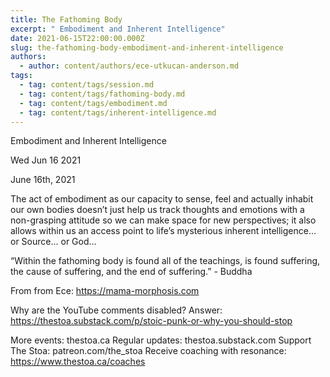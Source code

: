 ```yaml
---
title: The Fathoming Body
excerpt: " Embodiment and Inherent Intelligence"
date: 2021-06-15T22:00:00.000Z
slug: the-fathoming-body-embodiment-and-inherent-intelligence
authors:
  - author: content/authors/ece-utkucan-anderson.md
tags:
  - tag: content/tags/session.md
  - tag: content/tags/fathoming-body.md
  - tag: content/tags/embodiment.md
  - tag: content/tags/inherent-intelligence.md
---
```




 Embodiment and Inherent Intelligence

Wed Jun 16 2021

June 16th, 2021

The act of embodiment as our capacity to sense, feel and actually inhabit our own bodies doesn’t just help us track thoughts and emotions with a non-grasping attitude so we can make space for new perspectives; it also allows within us an access point to life’s mysterious inherent intelligence... or Source... or God... 

“Within the fathoming body is found all of the teachings, is found suffering, the cause of suffering, and the end of suffering.” - Buddha

From from Ece: https://mama-morphosis.com

Why are the YouTube comments disabled? Answer: https://thestoa.substack.com/p/stoic-punk-or-why-you-should-stop

More events: thestoa.ca
Regular updates: thestoa.substack.com
Support The Stoa: patreon.com/the_stoa
Receive coaching with resonance: https://www.thestoa.ca/coaches


